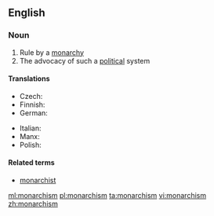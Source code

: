 ==English==
{{wikipedia}}

===Noun===
{{en-noun|-}}

# Rule by a [[monarchy]]
# The advocacy of such a [[political]] system

====Translations====
{{trans-top|advocacy of the monarchistic political system}}
* Czech: {{t-|cs|monarchismus|m}}
* Finnish: {{t-|fi|monarkismi}}
* German: {{t-|de|Monarchismus|m}}
{{trans-mid}}
* Italian: {{t+|it|monarchismo|m}}
* Manx: {{t-|gv|ard-reeaghys|m}}
* Polish: {{t-|pl|monarchizm|m}}
{{trans-bottom}}

====Related terms====
* [[monarchist]]

[[ml:monarchism]]
[[pl:monarchism]]
[[ta:monarchism]]
[[vi:monarchism]]
[[zh:monarchism]]